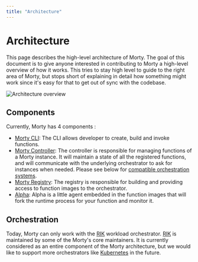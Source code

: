 ```yaml
---
title: "Architecture"
---
```


# Architecture

This page describes the high-level architecture of Morty. The goal of this document is to give anyone interested in contributing to Morty a high-level overview of how it works. This tries to stay high level to guide to the right area of Morty, but stops short of explaining in detail how something might work since it's easy for that to get out of sync with the codebase.

![Architecture overview](/morty-architecture-simple.png)

## Components

Currently, Morty has 4 components :

- [Morty CLI](https://github.com/morty-faas/cli): The CLI allows developer to create, build and invoke functions.
- [Morty Controller](https://github.com/morty-fass/gateway): The controller is responsible for managing functions of a Morty instance. It will maintain a state of all the registered functions, and will communicate with the underlying orchestrator to ask for instances when needed. Please see below for [compatible orchestration systems](#orchestration).
- [Morty Registry](#): The registry is responsible for building and providing access to function images to the orchestrator.
- [Alpha](#): Alpha is a little agent embedded in the function images that will fork the runtime process for your function and monitor it.

## Orchestration

Today, Morty can only work with the [RIK](https://github.com/rik-org/rik) workload orchestrator. [RIK](https://github.com/rik-org/rik) is maintained by some of the Morty's core maintainers. It is currently considered as an entire component of the Morty architecture,
but we would like to support more orchestrators like [Kubernetes](https://kubernetes.io) in the future.
